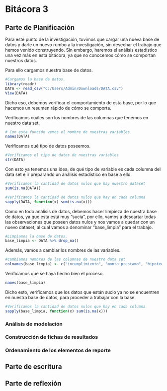 # Bitácora 3 

## Parte de Planificación 
Para este punto de la investigación, tuvimos que cargar una nueva base de datos y darle un nuevo rumbo a la investigación, sin desechar el trabajo que hemos venido construyendo. Sin embargo, haremos el análisis estadístico una vez más en esta bitácora, ya que no conocemos cómo se comportan nuestros datos. 

Para ello cargamos nuestra base de datos.

```r
#Cargamos la base de datos.
library(readr)
DATA <- read_csv("C:/Users/Admin/Downloads/DATA.csv")
View(DATA)
```

Dicho eso, debemos verificar el comportamiento de esta base, por lo que hacemos un resumen rápido de cómo se comporta.

Verificamos cuáles son los nombres de las columnas que tenemos en nuestro data set.
```r
# Con esta función vemos el nombre de nuestras variables
names(DATA)
```
Verificamos qué tipo de datos poseemos.

```r
#Verificamos el tipo de datos de nuestras variables
str(DATA)
```
Con esto ya tenemos una idea, de qué tipo de variable es cada columna del data set e ir preparando un análisis estadístico en base a ello.

```r
#Verificamos la cantidad de datos nulos que hay nuestro dataset
sum(is.na(DATA))
```
```r
#Verificamos la cantidad de datos nulos que hay en cada columna
sapply(DATA, function(x) sum(is.na(x)))
```
Como en todo análisis de datos, debemos hacer limpieza de nuestra base de datos, ya que esta está muy "sucia", por ello, vamos a descartar todas las observaciones que poseen datos nulos y nos vamos a quedar con un nuevo dataset, al cual vamos a denominar "base_limpia" para el trabajo. 

```r
#Limpiamos la base de datos.
base_limpia <- DATA %>% drop_na()
```

Además, vamos a cambiar los nombres de las variables.

```r
#cambiamos nombres de las columnas de nuestro data set
colnames(base_limpia) <- c("incumplimiento", "monto_prestamo", "hipoteca", "valor_propiedad", "razon_prestamo", "trabajo", "años_trabajo", "informes_derogatorios", "mora", "edad_credito", "credito_reciente", "creditos_totales", "relacion_deuda_ingreso")
```

Verificamos que se haya hecho bien el proceso.

```r
names(base_limpia)
```
Dicho esto, verificamos que los datos que están sucio ya no se encuentren en nuestra base de datos, para proceder a trabajar con la base. 

```r
#Verificamos la cantidad de datos nulos que hay en cada columna
sapply(base_limpia, function(x) sum(is.na(x)))
```




### Análisis de modelación

### Construcción de fichas de resultados

### Ordenamiento de los elementos de reporte

## Parte de escritura

## Parte de reflexión